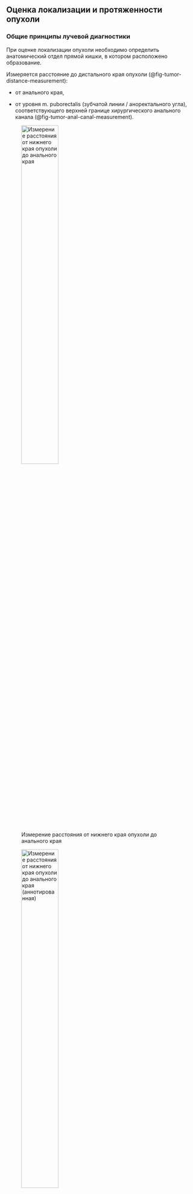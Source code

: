## Оценка локализации и протяженности опухоли

### Общие принципы лучевой диагностики

При оценке локализации опухоли необходимо определить анатомический отдел прямой кишки, в котором расположено образование.

Измеряется расстояние до дистального края опухоли (@fig-tumor-distance-measurement):

-   от анального края,

-   от уровня m. puborectalis (зубчатой линии / аноректального угла), соответствующего верхней границе хирургического анального канала (@fig-tumor-anal-canal-measurement).

:::{#fig-tumor-distance-measurement}

![Измерение расстояния от нижнего края опухоли до анального края](/img/staging/measurement/image12.png){#fig-tumor-distance-measurement-1 width=48%}

![Измерение расстояния от нижнего края опухоли до анального края (аннотированная)](/img/staging/measurement/image12_annotated.png){#fig-tumor-distance-measurement-1-ann width=48%}

Измерение расстояния от нижнего края опухоли до анального края — ключевой параметр для планирования хирургического лечения. **А** — МРТ, Т2-ВИ, сагиттальная плоскость: измерение проводят вдоль центра просвета кишки по прямой, кривой или ломаной линии; **Б** — аннотированная версия изображения А: белые стрелки — опухоль, пунктирная линия — линия измерения до анального края.
:::

:::{#fig-tumor-anal-canal-measurement}

![Измерение расстояния от нижнего края опухоли до верхнего края хирургического анального канала](/img/staging/measurement/image8.png){#fig-tumor-anal-canal-measurement-1 width=48%}

![Измерение расстояния от нижнего края опухоли до верхнего края хирургического анального канала (аннотированная)](/img/staging/measurement/image8_annotated.png){#fig-tumor-anal-canal-measurement-1-ann width=48%}

Измерение расстояния от нижнего края опухоли до верхнего края хирургического анального канала имеет решающее значение для выбора хирургической тактики. **А** — МРТ, Т2-ВИ, сагиттальная плоскость: визуализация границ анального канала и опухоли; **Б** — аннотированная версия изображения А: сплошная линия — верхний край анального канала, пунктирная линия — расстояние до нижнего полюса опухоли, черные стрелки — опухоль.
:::

Опухоли, расположенные выше 15 см от анального края, рассматриваются как рак ободочной кишки (15-17 см ректосигмоидный отдел) [36].

Следующим этапом оценивается протяжённость опухоли и её распространение по окружности, которое описывается в условных «часах циферблата». Опухоль прямой кишки проявляется в виде локального утолщения стенки кишки с закругленными приподнятыми краями (@fig-rectal-tumor-characteristics).

:::{#fig-rectal-tumor-characteristics}

![МРТ, Т2-ВИ в аксиальной плоскости](/img/staging/tables/image24.png){#fig-rectal-tumor-characteristics-1 width=32%}

![МРТ, Т2-ВИ в аксиальной плоскости (аннотированная)](/img/staging/tables/image24_annotated.png){#fig-rectal-tumor-characteristics-1-ann width=32%}

![Эндоскопическое исследование](/img/staging/tables/image7.png){#fig-rectal-tumor-characteristics-2 width=32%}

Характерные МРТ- и эндоскопические признаки опухоли прямой кишки для оценки протяженности по окружности. **А** — МРТ, Т2-ВИ, аксиальная плоскость: локальное утолщение стенки с закругленными приподнятыми краями; **Б** — аннотированная версия изображения А: белые стрелки — закругленный край опухоли, пунктирная линия — полуокружность опухоли; **В** — эндоскопическое исследование: визуализация опухолевой площадки.
:::

Рекомендуется определять локализацию опухоли относительно переходной складки брюшины (полностью ниже/на уровне/полностью выше) в сагиттальных и/или аксиальных плоскостях (@fig-tumor-peritoneal-fold). 

:::{#fig-tumor-peritoneal-fold}

![Верхний полюс опухоли на уровне переходной складки брюшины](/img/staging/measurement/image3.png){#fig-tumor-peritoneal-fold-1 width=48%}

![Верхний полюс опухоли на уровне переходной складки брюшины (аннотированная)](/img/staging/measurement/image3_annotated.png){#fig-tumor-peritoneal-fold-1-ann width=48%}

Определение положения опухоли относительно переходной складки брюшины — критический фактор для планирования операции. **А** — МРТ, Т2-ВИ, сагиттальная плоскость: верхний полюс опухоли на уровне переходной складки брюшины; **Б** — аннотированная версия изображения А: белая стрелка — верхний полюс опухоли, пунктирная линия — переходная складка брюшины.
:::


Для низких опухолей прямой кишки, расположенных в пределах ≤5 см от анального края, предложена специализированная система стадирования [6, 26, 28]. Она учитывает анатомические особенности и позволяет точнее планировать оперативное лечение (например, межсфинктерную резекцию или брюшнопромежностную экстерпацию). Оценку этой зоны с помощью МРТ целесообразно выполнять в корональной проекции по длинной оси анального канала. 

### МРТ

Для оценки протяжённости, положения относительно зубчатой линии (уровня верхнего края m. puborectalis) и переходной складки брюшины преимущественно используется сагиттальная проекция.

МРТ предоставляет возможности для анатомически точной оценки локализации и распространённости опухоли. 

#### Особенности при низком расположении

Прицельные высокоразрешающие срезы Т2-ВИ в корональной плоскости (по длинной оси) позволяют подробно описать распространенность процесса, необходимую для определения хирургического подхода.

При описании распространенности опухолевого процесса рекомендуется дополнительно применять классификацию для стадирования низкорасположенных опухолей (табл. 2). Это имеет критическое значение для определения показаний к межсфинктерной резекции или БПЭ, в которой учитывается вовлечение:

-   сфинктера (внутреннего, наружного)

-   межсфинктерного пространства

-   m. levator ani

-   расстояние до кожи промежности и m. puborectalis.

**Таблица 2.** МРТ классификация низкого рака ПК [26, 28]

| Стадия | Описание |
|--------|----------|
| Стадия 1 (mrLR1) | опухоль ограничена стенкой кишки и не распространяется на анальный сфинктерный комплекс |
| Стадия 2 (mrLR2) | опухоль распространяется на внутренний сфинктер анального канала, но не инфильтрирует межсфинктерное пространство |
| Стадия 3 (mrLR3) | опухоль распространяется в межсфинктерное пространство или находится на расстоянии не менее 1 мм от мышцы, поднимающей задний проход |
| Стадия 4 (mrLR4) | опухоль вовлекает наружный сфинктер анального канала и инфильтрирует или распространяется за пределы мышцы, поднимающей задний проход, с прорастанием или без прорастания соседних структур |

### КТ

Оценка края опухоли с помощью КТ основана на оценке протяженности зоны патологического контрастирования.
Диагностическая эффективность КТ значительно варьирует в зависимости от локализации опухоли. Для опухолей средней и верхней трети прямой кишки (5-15 см от анального края) точность составляет 76% чувствительности и 96% специфичности. Для низких опухолей (0-5 см) показатели снижаются до 66% чувствительности и 82% специфичности из-за истончения мезоректальной клетчатки на уровне тазового дна [@wolberinkMultisliceCTPrimary2009].


КТ остается альтернативой МРТ при ограниченной доступности магнитно-резонансной томографии, особенно для опухолей верхних отделов прямой кишки.

